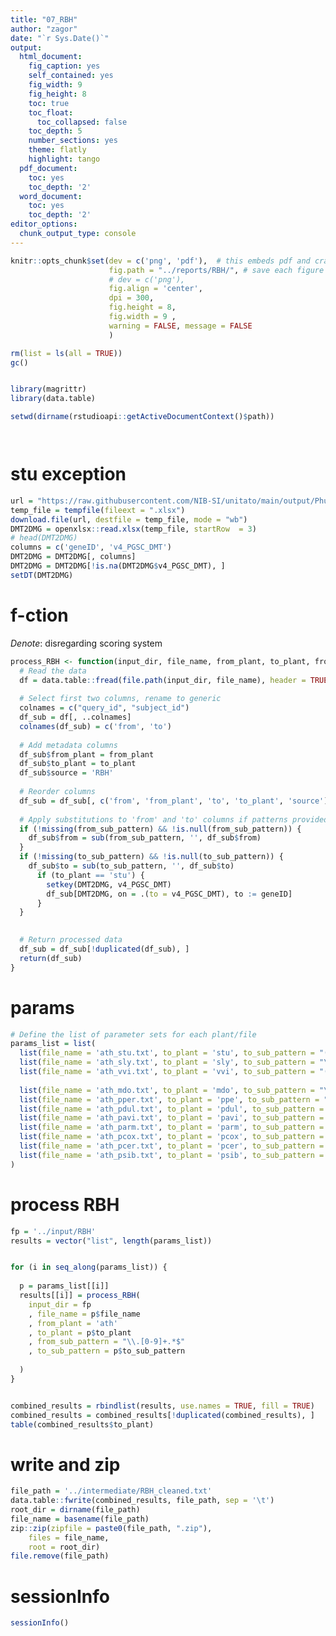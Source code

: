 ```yaml
---
title: "07_RBH"
author: "zagor"
date: "`r Sys.Date()`"
output:
  html_document:
    fig_caption: yes
    self_contained: yes
    fig_width: 9
    fig_height: 8
    toc: true
    toc_float:
      toc_collapsed: false
    toc_depth: 5
    number_sections: yes
    theme: flatly
    highlight: tango
  pdf_document:
    toc: yes
    toc_depth: '2'
  word_document:
    toc: yes
    toc_depth: '2'
editor_options:
  chunk_output_type: console
---
```



```r
knitr::opts_chunk$set(dev = c('png', 'pdf'),  # this embeds pdf and crates scrolable blocks if pdf is first
                      fig.path = "../reports/RBH/", # save each figure here
                      # dev = c('png'), 
                      fig.align = 'center', 
                      dpi = 300,
                      fig.height = 8, 
                      fig.width = 9 ,
                      warning = FALSE, message = FALSE
                      )
```



```r

rm(list = ls(all = TRUE))
gc()


library(magrittr)
library(data.table)

setwd(dirname(rstudioapi::getActiveDocumentContext()$path))




```


# stu exception

```r

url = "https://raw.githubusercontent.com/NIB-SI/unitato/main/output/Phureja_v4-v6.1_annotations.xlsx"
temp_file = tempfile(fileext = ".xlsx")
download.file(url, destfile = temp_file, mode = "wb")
DMT2DMG = openxlsx::read.xlsx(temp_file, startRow  = 3)
# head(DMT2DMG)
columns = c('geneID', 'v4_PGSC_DMT')
DMT2DMG = DMT2DMG[, columns]
DMT2DMG = DMT2DMG[!is.na(DMT2DMG$v4_PGSC_DMT), ]
setDT(DMT2DMG)

```




# f-ction

_Denote_: disregarding scoring system

```r

process_RBH <- function(input_dir, file_name, from_plant, to_plant, from_sub_pattern, to_sub_pattern) {
  # Read the data
  df = data.table::fread(file.path(input_dir, file_name), header = TRUE)
  
  # Select first two columns, rename to generic
  colnames = c("query_id", "subject_id")
  df_sub = df[, ..colnames]
  colnames(df_sub) = c('from', 'to')
  
  # Add metadata columns
  df_sub$from_plant = from_plant
  df_sub$to_plant = to_plant
  df_sub$source = 'RBH'
  
  # Reorder columns
  df_sub = df_sub[, c('from', 'from_plant', 'to', 'to_plant', 'source')]
  
  # Apply substitutions to 'from' and 'to' columns if patterns provided
  if (!missing(from_sub_pattern) && !is.null(from_sub_pattern)) {
    df_sub$from = sub(from_sub_pattern, '', df_sub$from)
  }
  if (!missing(to_sub_pattern) && !is.null(to_sub_pattern)) {
    df_sub$to = sub(to_sub_pattern, '', df_sub$to)
      if (to_plant == 'stu') {
        setkey(DMT2DMG, v4_PGSC_DMT)
        df_sub[DMT2DMG, on = .(to = v4_PGSC_DMT), to := geneID] 
      }     
  }
  

  # Return processed data
  df_sub = df_sub[!duplicated(df_sub), ]
  return(df_sub)
}

```


# params

```r


# Define the list of parameter sets for each plant/file
params_list = list(
  list(file_name = 'ath_stu.txt', to_plant = 'stu', to_sub_pattern = "(\\.[0-9]+)+$"), # .1 and .1.1 + exception
  list(file_name = 'ath_sly.txt', to_plant = 'sly', to_sub_pattern = "\\.[^.]*$"),
  list(file_name = 'ath_vvi.txt', to_plant = 'vvi', to_sub_pattern = "(_[^_]*){2}$"), # remove everything second from the last '_'
  
  list(file_name = 'ath_mdo.txt', to_plant = 'mdo', to_sub_pattern = "\\.[^.]*$"), # everything after the last dot
  list(file_name = 'ath_pper.txt', to_plant = 'ppe', to_sub_pattern = "\\.[^.]*$"), # everything after the last dot
  list(file_name = 'ath_pdul.txt', to_plant = 'pdul', to_sub_pattern = "\\.[^.]*$"), # everything after the last dot
  list(file_name = 'ath_pavi.txt', to_plant = 'pavi', to_sub_pattern = "-[^-]*$"), # T1, T2, T3 in .bed file have the same coord, eventhough otherwise stated in https://www.sciencedirect.com/science/article/pii/S0254629924003685
  list(file_name = 'ath_parm.txt', to_plant = 'parm', to_sub_pattern = "\\.[^.]+\\.[^.]+$"), # .t1.p1_1
  list(file_name = 'ath_pcox.txt', to_plant = 'pcox', to_sub_pattern = "\\.[^.]*$"), # everything after the last dot
  list(file_name = 'ath_pcer.txt', to_plant = 'pcer', to_sub_pattern = NULL), # no substitution for 'to' in this case
  list(file_name = 'ath_psib.txt', to_plant = 'psib', to_sub_pattern = "\\.[^.]+\\.[^.]+$") # .01.P01
)

```




# process RBH

```r

fp = '../input/RBH'
results = vector("list", length(params_list))


for (i in seq_along(params_list)) {
  
  p = params_list[[i]]
  results[[i]] = process_RBH(
    input_dir = fp
    , file_name = p$file_name
    , from_plant = 'ath'
    , to_plant = p$to_plant
    , from_sub_pattern = "\\.[0-9]+.*$"
    , to_sub_pattern = p$to_sub_pattern
    
  )
}


combined_results = rbindlist(results, use.names = TRUE, fill = TRUE)
combined_results = combined_results[!duplicated(combined_results), ]
table(combined_results$to_plant)

```




# write and zip

```r



file_path = '../intermediate/RBH_cleaned.txt'
data.table::fwrite(combined_results, file_path, sep = '\t')
root_dir = dirname(file_path)
file_name = basename(file_path)
zip::zip(zipfile = paste0(file_path, ".zip"), 
    files = file_name, 
    root = root_dir)
file.remove(file_path)


```



# sessionInfo

```r

sessionInfo()

```



